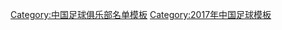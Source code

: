 {{Football squad with groups
|name=2017年中甲分类名单上海申鑫
|bgcolor=#FFDD00
|bordercolor=#0040FF
|textcolor=#0040FF
|title=[[上海申鑫足球俱乐部|<span style="color:#0040FF">上海申鑫</span>]] — [[2017年中国足球甲级联赛|<span style="color:#0040FF">2017年</span>]][[中国足球甲级联赛|<span style="color:#0040FF">中甲联赛第 7 名</span>]]
|group1=全年参赛球员
|list1=<div>
{{Football squad2 player|no=1|name=[[张一诺]]}}
{{Football squad2 player|no=2|name=[[胡鸣飞]]}}
{{Football squad2 player|no=3|name=[[赵作峻]]}}
{{Football squad2 player|no=4|name=[[张毅峰]]}}
{{Football squad2 player|no=5|name={{flagicon|ESP}} {{le|劳尔·罗德里格斯|Raúl Rodríguez (footballer)|-{zh-hans:劳尔;zh-hk:魯爾洛迪古斯}-}}}}
{{Football squad2 player|no=6|name=[[顾斌]]}}
{{Football squad2 player|no=7|name=[[潘超然]]}}
{{Football squad2 player|no=8|name={{le|刘亦超|Liu Yichao}}}}
{{Football squad2 player|no=9|name=[[季俊]]}}
{{Football squad2 player|no=10|name={{flagicon|BRA}} {{link-en|比罗比罗|Biro-Biro (footballer, born 1994)|-{zh-hans:比罗比罗;zh-hk:比路比路}-}}}}
{{Football squad2 player|no=11|name=[[柳超]]}}
{{Football squad2 player|no=12|name=[[夏宁宁]]}}
{{Football squad2 player|no=13|name=[[谭福成]]}}
{{Football squad2 player|no=14|name=[[林嘉豪]]}}
{{Football squad2 player|no=15|name=[[王成 (足球运动员)|王成]]}}
{{Football squad2 player|no=16|name=[[严嘉豪]]}}
{{Football squad2 player|no=17|name=[[张文涛]]}}
{{Football squad2 player|no=18|name=[[叶重秋]]}}
{{Football squad2 player|no=19|name=[[张浩 (1994年)|张浩]]}}
{{Football squad2 player|no=20|name=[[吴毅臻]]}}
{{Football squad2 player|no=21|name={{le|许小龙|Xu Xiaolong (footballer)}}}}
{{Football squad2 player|no=22|name=[[林翔 (足球运动员)|林翔]]}}
{{Football squad2 player|no=23|name={{flagicon|BRA}} {{le|克莱顿·席尔瓦|Cleiton Silva|-{zh-hans:克莱顿;zh-hk:卡里頓}-}}}}
{{Football squad2 player|no=24|name=[[张煜东]]}}
{{Football squad2 player|no=25|name=[[李万杰 (足球运动员)|李万杰]]}}
{{Football squad2 player|no=27|name=[[国威]]}}
{{Football squad2 player|no=28|name=[[孙一凡]]}}
</div>
|group2=夏季转入球员
|list2=<div>
{{Football squad2 player|no=32|name=[[柏天赐]]}}
{{Football squad2 player|no=33|name=[[王赟]]}}
{{Football squad2 player|no=37|name=[[林驰宇]]}}
</div>
|group3=夏季转出球员
|list3=<div>
{{Football squad2 player|no=26|name=[[李新宇]]}}
{{Football squad2 player|no=29|name=[[黄威 (中国足球员)|黄威]]}}
{{Football squad2 player|no=30|name={{le|陈伟 (1993年)|Chen Wei (footballer)|陈伟}}}}
</div>
|group4=主教练
|list4={{flagicon|ESP}} [[胡安·伊格纳西奥·马丁内斯|-{zh-hans:马丁内斯;zh-hk:馬天尼斯}-]]
}}
<noinclude>
{{DEFAULTSORT:ShangHai ShenXin F.C. Squad 2017}}
[[Category:中国足球俱乐部名单模板]]
[[Category:2017年中国足球模板]]
</noinclude>